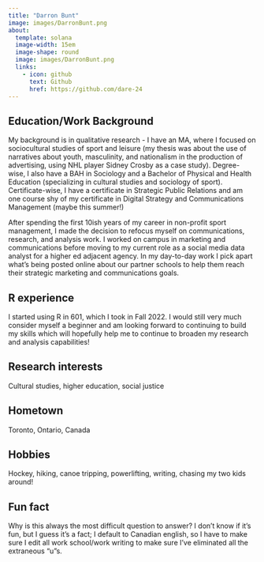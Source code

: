 ```yaml
---
title: "Darron Bunt"
image: images/DarronBunt.png
about:
  template: solana
  image-width: 15em
  image-shape: round
  image: images/DarronBunt.png
  links:
    - icon: github
      text: Github
      href: https://github.com/dare-24
---
```


## Education/Work Background

My background is in qualitative research - I have an MA, where I focused on sociocultural studies of sport and leisure (my thesis was about the use of narratives about youth, masculinity, and nationalism in the production of advertising, using NHL player Sidney Crosby as a case study). Degree-wise, I also have a BAH in Sociology and a Bachelor of Physical and Health Education (specializing in cultural studies and sociology of sport). Certificate-wise, I have a certificate in Strategic Public Relations and am one course shy of my certificate in Digital Strategy and Communications Management (maybe this summer!)

After spending the first 10ish years of my career in non-profit sport management, I made the decision to refocus myself on communications, research, and analysis work. I worked on campus in marketing and communications before moving to my current role as a social media data analyst for a higher ed adjacent agency. In my day-to-day work I pick apart what's being posted online about our partner schools to help them reach their strategic marketing and communications goals. 

## R experience

I started using R in 601, which I took in Fall 2022. I would still very much consider myself a beginner and am looking forward to continuing to build my skills which will hopefully help me to continue to  broaden my research and analysis capabilities!

## Research interests

Cultural studies, higher education, social justice

## Hometown

Toronto, Ontario, Canada

## Hobbies

Hockey, hiking, canoe tripping, powerlifting, writing, chasing my two kids around!

## Fun fact

Why is this always the most difficult question to answer? I don't know if it's fun, but I guess it's a fact; I default to Canadian english, so I have to make sure I edit all work school/work writing to make sure I've eliminated all the extraneous "u"s.